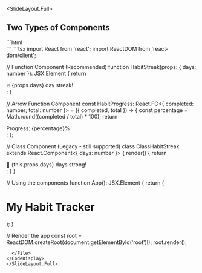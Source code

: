 
<SlideLayout.Full>
## Two Types of Components

<CodeDisplay>
  <File name="index.html">
```html
<!DOCTYPE html>
<html lang="en">
<head>
    <meta charset="UTF-8">
    <meta name="viewport" content="width=device-width, initial-scale=1.0">
    <title>Habit Tracker Components</title>
</head>
<body>
    <div id="root"></div>
    <script type="module" src="./App.tsx"></script>
</body>
</html>
```
  </File>
  <File name="App.tsx">
```tsx
import React from 'react';
import ReactDOM from 'react-dom/client';

// Function Component (Recommended)
function HabitStreak(props: { days: number }): JSX.Element {
  return <div className="streak">🔥 {props.days} day streak!</div>;
}

// Arrow Function Component
const HabitProgress: React.FC<{ completed: number; total: number }> = ({ completed, total }) => {
  const percentage = Math.round((completed / total) * 100);
  return <div className="progress">Progress: {percentage}%</div>;
};

// Class Component (Legacy - still supported)
class ClassHabitStreak extends React.Component<{ days: number }> {
  render() {
    return <div className="streak">🎯 {this.props.days} days strong!</div>;
  }
}

// Using the components
function App(): JSX.Element {
  return (
    <div className="habit-tracker">
      <h1>My Habit Tracker</h1>
      <HabitStreak days={15} />
      <HabitProgress completed={5} total={7} />
      <ClassHabitStreak days={30} />
    </div>
  );
}

// Render the app
const root = ReactDOM.createRoot(document.getElementById('root')!);
root.render(<App />);
```
  </File>
</CodeDisplay>
</SlideLayout.Full>